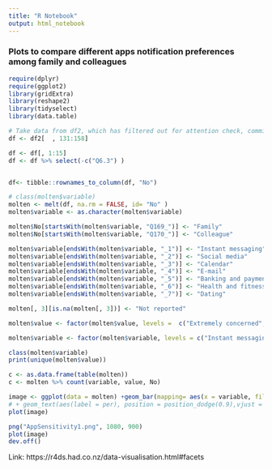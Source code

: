 ```yaml
---
title: "R Notebook"
output: html_notebook
---
```

### Plots to compare different apps notification preferences among family and colleagues
```r
require(dplyr)
require(ggplot2)
library(gridExtra)  
library(reshape2)
library(tidyselect)
library(data.table)
```


```r
# Take data from df2, which has filtered out for attention check, committment question, smartphone iOS
df <- df2[  , 131:158]

df <- df[, 1:15]
df <- df %>% select(-c("Q6.3") )  


df<- tibble::rownames_to_column(df, "No")

```

```r
# class(molten$variable)
molten <- melt(df, na.rm = FALSE, id= "No" ) 
molten$variable <- as.character(molten$variable)

molten$No[startsWith(molten$variable, "Q169_")] <- "Family"
molten$No[startsWith(molten$variable, "Q170_")] <- "Colleague"

molten$variable[endsWith(molten$variable, "_1")] <- "Instant messaging"
molten$variable[endsWith(molten$variable, "_2")] <- "Social media"
molten$variable[endsWith(molten$variable, "_3")] <- "Calendar"
molten$variable[endsWith(molten$variable, "_4")] <- "E-mail"
molten$variable[endsWith(molten$variable, "_5")] <- "Banking and payments"
molten$variable[endsWith(molten$variable, "_6")] <- "Health and fitness"
molten$variable[endsWith(molten$variable, "_7")] <- "Dating"

molten[, 3][is.na(molten[, 3])] <- "Not reported"

molten$value <- factor(molten$value, levels =  c("Extremely concerned", "Somwhat concerned", "Neither concerned nor unconcerned", "Somwhat unconcerned", "Completely unconcerned", "N/A", "Not reported"), ordered = TRUE)

molten$variable <- factor(molten$variable, levels = c("Instant messaging","Social media", "Calendar","E-mail","Banking and payments", "Health and fitness", "Dating"), ordered = TRUE)

class(molten$variable)
print(unique(molten$value))

c <- as.data.frame(table(molten))
c <- molten %>% count(variable, value, No)
```


```r

image <- ggplot(data = molten) +geom_bar(mapping= aes(x = variable, fill= value), position = "fill") +  facet_wrap(~ No, nrow = 1) + labs(x = "App Categories",  y = "Proportion of Participants") + theme(legend.text = element_text(size = 14), axis.text.x = element_text(face = "bold", color = "#993333", size = 14, angle = 90), strip.text = element_text(size = 16), axis.text.y = element_text(face = "bold", size = 14, angle = 90))
# + geom_text(aes(label = per), position = position_dodge(0.9),vjust = 1.5)
plot(image)

png("AppSensitivity1.png", 1080, 900)
plot(image)
dev.off()

```

Link: https://r4ds.had.co.nz/data-visualisation.html#facets 















